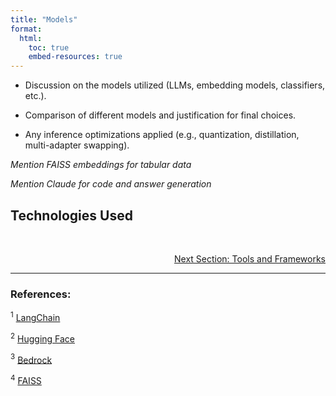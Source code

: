 ```yaml
---
title: "Models"
format:
  html:
    toc: true
    embed-resources: true
---
```




- Discussion on the models utilized (LLMs, embedding models, classifiers, etc.).

- Comparison of different models and justification for final choices.

- Any inference optimizations applied (e.g., quantization, distillation, multi-adapter swapping).

*Mention FAISS embeddings for tabular data*

*Mention Claude for code and answer generation*


## Technologies Used






<br>
<!-- Reference to next section -->
<div style="text-align: right; font-size: 14px;">
  <a href="6_tools.html">Next Section: Tools and Frameworks</a>
</div>

---

### References:

${^1}$ [LangChain](https://python.langchain.com/docs/)

${^2}$ [Hugging Face](https://huggingface.co/)

${^3}$ [Bedrock](https://www.bedrock.aws/)

${^4}$ [FAISS](https://python.langchain.com/docs/integrations/vectorstores/faiss/)